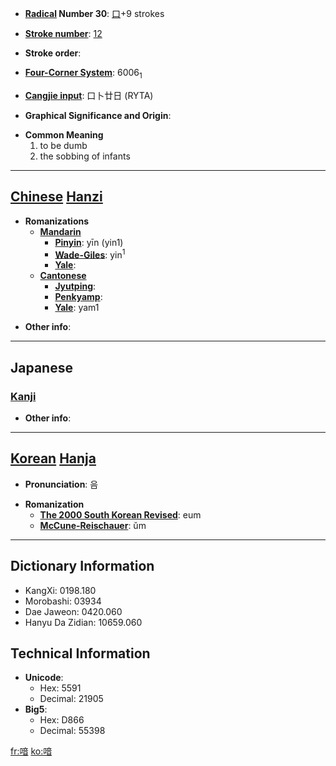 * '''[[Wiktionary:Chinese radical index| Radical]] Number 30''': [[Wiktionary:Chinese radical index 口|口]]+9 strokes

* '''[[Wiktionary:Chinese total strokes index|Stroke number]]''': [[Wiktionary:Chinese total strokes index 12|12]]

* '''Stroke order''': 

* '''[[Wiktionary:Chinese four corner index|Four-Corner System]]''': 6006<sub>1</sub>

* '''[[Wiktionary:Chinese Cangjie index|Cangjie input]]''': 口卜廿日 (RYTA)

* '''Graphical Significance and Origin''': 

* '''Common Meaning'''
*#to be dumb
*# the sobbing of infants


----

== [[Chinese]] [[Hanzi]] ==

* '''Romanizations'''
** '''[[Mandarin]]'''
*** '''[[Pinyin]]''': yīn (yin1)
*** '''[[Wade-Giles]]''': yin<sup>1</sup>
*** '''[[Yale]]''': 
** '''[[Cantonese]]'''
*** '''[[Jyutping]]''':
*** '''[[Penkyamp]]''': 
*** '''[[Yale]]''': yam1

* '''Other info''': 

----

==Japanese==
===[[Kanji]]===
{{kanji|on readings=[[いん]] (in), [[おん]] (on), [[あん]] (an)
|kun readings=[[おし]] (oshi), [[さけぶ]] (sakebu), [[あつるさま]] (atsurusama)
}}

* '''Other info''':  

----

== [[Korean]] [[Hanja]] ==

* '''Pronunciation''': 음

* '''Romanization'''
** '''[[The 2000 South Korean Revised Romanization|The 2000 South Korean Revised]]''': eum
** '''[[McCune-Reischauer]]''': ŭm

----

== Dictionary Information ==

* KangXi: 0198.180
* Morobashi: 03934
* Dae Jaweon: 0420.060
* Hanyu Da Zidian: 10659.060

== Technical Information ==

* '''Unicode''':
** Hex: 5591
** Decimal: 21905
* '''Big5''':
** Hex: D866
** Decimal: 55398

[[fr:喑]]
[[ko:喑]]